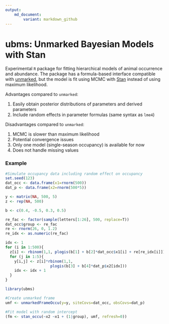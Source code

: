```yaml
---
output: 
    md_document:
        variant: markdown_github
---
```


# ubms: Unmarked Bayesian Models with Stan

Experimental `R` package for fitting hierarchical models of animal occurrence and abundance.
The package has a formula-based interface compatible with [unmarked](https://cran.r-project.org/web/packages/unmarked/index.html), but the model is fit using MCMC with [Stan](https://mc-stan.org/) instead of using maximum likelihood.

Advantages compared to `unmarked`:

  1. Easily obtain posterior distributions of parameters and derived parameters
  2. Include random effects in parameter formulas (same syntax as `lme4`)

Disadvantages compared to `unmarked`:

  1. MCMC is slower than maximum likelihood
  2. Potential convergence issues
  3. Only one model (single-season occupancy) is available for now
  4. Does not handle missing values

### Example

```r
#Simulate occupancy data including random effect on occupancy
set.seed(123)
dat_occ <- data.frame(x1=rnorm(500))
dat_p <- data.frame(x2=rnorm(500*5))

y <- matrix(NA, 500, 5)
z <- rep(NA, 500)

b <- c(0.4, -0.5, 0.3, 0.5)

re_fac <- factor(sample(letters[1:26], 500, replace=T))
dat_occ$group <- re_fac
re <- rnorm(26, 0, 1.2)
re_idx <- as.numeric(re_fac)

idx <- 1
for (i in 1:500){
  z[i] <- rbinom(1,1, plogis(b[1] + b[2]*dat_occ$x1[i] + re[re_idx[i]]))
  for (j in 1:5){
    y[i,j] <- z[i]*rbinom(1,1, 
                    plogis(b[3] + b[4]*dat_p$x2[idx]))
    idx <- idx + 1
  }
}

library(ubms)

#Create unmarked frame
umf <- unmarkedFrameOccu(y=y, siteCovs=dat_occ, obsCovs=dat_p)

#Fit model with random intercept
(fm <- stan_occu(~x2 ~x1 + (1|group), umf, refresh=0))
```

